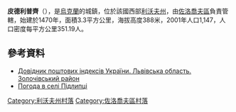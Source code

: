 {{coord|49|46|5|N|25|3|10|E|scale:100000|display=title}}

'''皮德利普齊'''（{{lang-uk|Підлипці}}），是[[烏克蘭|烏克蘭]]的城鎮，位於該國西部[[利沃夫州|利沃夫州]]，由[[佐洛喬夫區|佐洛喬夫區]]負責管轄，始建於1470年，面積3.3平方公里，海拔高度388米，2001年人口1,147，人口密度每平方公里351.19人。

==參考資料==
*[http://www.uaidx.com/13/290?f=index&d=desc&lang=ua Довідник поштових індексів України. Львівська область. Золочівський район] {{Wayback|url=http://www.uaidx.com/13/290?f=index&d=desc&lang=ua |date=20160127100105 }}
* [http://weather.in.ua/ua/l'vovskaja/20576 Погода в селі Підлипці]{{Wayback|url=http://weather.in.ua/ua/l%27vovskaja/20576 |date=20160305215445 }}

[[Category:利沃夫州村落|Category:利沃夫州村落]]
[[Category:佐洛喬夫區村落|Category:佐洛喬夫區村落]]


{{Lviv-geo-stub}}